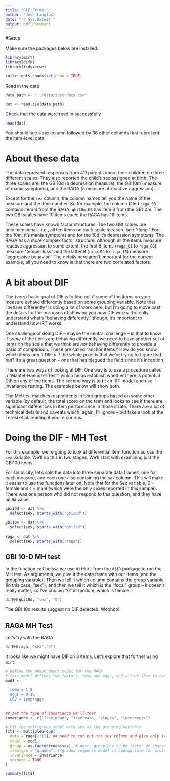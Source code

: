 ```yaml
---
title: "DIF Primer"
author: "Josh Langfus"
date: "`r Sys.Date()`"
output: pdf_document
---
```


#Setup

Make sure the packages below are installed.

```r
library(mirt)
library(difR)
library(tidyverse)

knitr::opts_chunk$set(echo = TRUE)
```
Read in the data

```r
data_path <- "../data/test_data.csv"

dat <- read.csv(data_path)
```

Check that the data were read in successfully

```r
head(dat)
```

You should see a `sex` column followed by 36 other columns that represent the item-level data.

# About these data

The data represent responses from 411 parents about their children on three different scales. They also reported the child's sex assigned at birth. The three scales are: the GBI10d (a depression measure), the GBI10m (measure of mania symptoms), and the RAGA (a measure of reactive aggression).

Except for the `sex` column, the column names tell you the name of the measure and the item number. So for example, the column titled `raga_08` contains item 8 from the RAGA; `gbi10m_03` has item 3 from the GBI10m. The two GBI scales have 10 items each; the RAGA has 16 items.

These scales have known factor structures. The two GBI scales are unidimensional -- i.e., all ten items on each scale measure one "thing." For the 10m, it's mania symptoms and for the 10d it's depression symptoms. The RAGA has a more complex factor structure. Although all the items measure reactive aggression to some extent, the first 8 items (`raga_01` to `raga_08`)  measure "temper loss" and the latter 8 (`raga_09` to `raga_16`) measure "aggressive behavior." The details here aren't important for the current example; all you need to know is that there are two correlated factors.

# A bit about DIF

The (very) basic goal of DIF is to find out if some of the items on your measure behave differently based on some grouping variable. Note that "behave differently" is doing a lot of work here, but I'm going to move past the details for the purposes of showing you how DIF works. To really understand what's "behaving differently," though, it's important to understand how IRT works.

One challenge of doing DIF -- maybe the central challenge -- is that to know if *some* of the items are behaving differently, we need to have another set of items on the scale that we think are *not* behaving differently to provide a basis of comparison. These are called "anchor items." How do you know which items aren't DIF-y if the whole point is that we're trying to figure that out? It's a great question -- one that has plagued the field since it's inception.

There are two ways of looking at DIF. One way is to use a procedure called a "Mantel-Haenszel Test", which helps establish whether there is potential DIF on any of the items. The second way is to fit an IRT model and use invariance testing. The examples below will show both. 

The MH test matches respondents in both groups based on some other variable (by default, the total score on the test) and looks to see if there are significant differences in item performance in those strata. There are a lot of technical details and caveats which, again, I'll ignore -- but take a look at the Teresi et al. reading if you're curious.

# Doing the DIF - MH Test

For this example, we're going to look at differential item function across the `sex` variable. We'll do this in two stages. We'll start with examining just the GBI10d items.

For simplicity, let's split the data into three separate data frames, one for each measure, and each one also containing the `sex` column. This will make it easier to use the functions later on. Note that for the Sex variable, 0 = female and 1 = male (which were the only sexes reported in this sample). There was one person who did not respond to this question, and they have an `NA` value. 


```r
gbi10d <- dat %>%
  select(sex, starts_with("gbi10d"))

gbi10m <- dat %>%
  select(sex, starts_with("gbi10d"))

raga <- dat %>%
  select(sex, starts_with("raga"))
```


## GBI 10-D MH test

In the function call below, we use `difMH()` from the `difR` package to run the MH test. As arguments, we give it the data frame with our items (and the grouping variable). Then we tell it which column contains the group variable (in this case, "sex"), and then we tell it which is the "focal" group -- it doesn't really matter, so I've chosen "0" at random, which is female.  

```r
difMH(gbi10d, "sex", "0")
```

The GBI 10d results suggest no DIF detected. Woohoo!

## RAGA MH Test

Let's try with the RAGA

```r
difMH(raga, "sex","0")
```

It looks like we might have DIF on 3 items. Let's explore that further using `mirt`.

```r
# Define the measurement model for the RAGA
# This model defines two factors, temp and aggr, and allows them to correlate
mod1 <- 
  '
  temp = 1-8
  aggr = 9-16
  COV = temp*aggr
  '

## set the type of invariance we'll test
invariance <- c("free_mean", "free_var", "slopes", "intercepts")

# Fit the multigroup model with sex as the grouping variable
fit1 <- multipleGroup(
  data = raga[2:17], ## need to cut out the sex column and give only items
  model = mod1,
  group = as.factor(raga$sex), # note, group has to be factor or character type
  itemtype = "graded", # graded response model is appropriate for ordinal items
  invariance = invariance,
  verbose = TRUE
)

summary(fit1)
```

